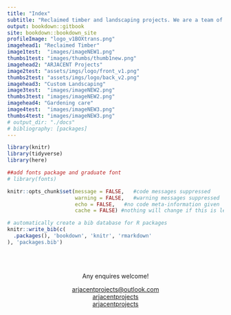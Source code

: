 ```yaml
---
title: "Index"
subtitle: "Reclaimed timber and landscaping projects. We are a team of ecologically minded individuals, using open science and small business to build a more sustainable economic future for our local communities."
output: bookdown::gitbook
site: bookdown::bookdown_site
profileImage: "logo_v1BOXtrans.png"
imagehead1: "Reclaimed Timber"
image1test:  "images/imageNEW1.png"
thumbs1test: "images/thumbs/thumb1new.png"
imagehead2: "ARJACENT Projects"
image2test: "assets/imgs/logo/front_v1.png"
thumbs2test: "assets/imgs/logo/back_v2.png"
imagehead3: "Custom Landscaping"
image3test:  "images/imageNEW2.png"
thumbs3test: "images/imageNEW2.png"
imagehead4: "Gardening care"
image4test:  "images/imageNEW3.png"
thumbs4test: "images/imageNEW3.png"
# output_dir: "./docs"
# bibliography: [packages]
---
```


```r
library(knitr)
library(tidyverse)
library(here)

##add fonts package and graduate font
# library(fonts)

knitr::opts_chunk$set(message = FALSE,   #code messages suppressed
                      warning = FALSE,   #warning messages suppressed
                      echo = FALSE,   #no code meta-information given
                      cache = FALSE) #nothing will change if this is left constant

# automatically create a bib database for R packages
knitr::write_bib(c(
  .packages(), 'bookdown', 'knitr', 'rmarkdown'
), 'packages.bib')
```

<br>
<br>

<center>Any enquires welcome!</centre>

<center><i class="fa fa-envelope"></i> <a href="mailto:arjacentprojects@outlook.com">arjacentprojects@outlook.com<br/>
<i class="fa fa-facebook"></i> <a href="https://www.facebook.com/arjacentprojects">arjacentprojects</a><br/>
<i class="fa fa-instagram"></i> <a href="https://www.instagram.com/arjacentprojects/">arjacentprojects</a><br/></center>
